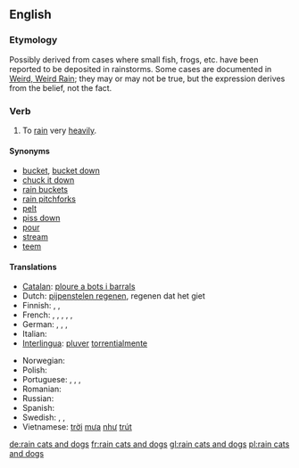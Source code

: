 ==English==

===Etymology===
Possibly derived from cases where small fish, frogs, etc. have been reported to be deposited in rainstorms. Some cases are documented in [http://paranormal.about.com/library/weekly/aa082602a.htm Weird, Weird Rain]; they may or may not be true, but the expression derives from the belief, not the fact.

===Verb===
{{en-verb|inf=to [[rain]] [[cat]]s and [[dog]]s|rains cats and dogs|raining cats and dogs|rained cats and dogs}}

# {{idiom}} To [[rain]] very [[heavily]].

====Synonyms====
*[[bucket]], [[bucket down]]
*[[chuck it down]]
*[[rain buckets]]
*[[rain pitchforks]]
*[[pelt]]
*[[piss down]] {{italbrac|coarse slang}}
*[[pour]]
*[[stream]]
*[[teem]]

====Translations====
{{trans-top|to rain very heavily}}
*[[Catalan]]: [[ploure a bots i barrals]]
*Dutch: [[pijpenstelen regenen]], regenen dat het giet
* Finnish: {{t|fi|sataa kaatamalla}}, {{t|fi|sataa ämmiä äkeet selässä}}, {{t|fi|sataa kuin Esterin saavista kaataen}}
*French: {{t-|fr|pleuvoir des cordes}}, {{t-|fr|pleuvoir à verse}}, {{t-|fr|pleuvoir des hallebardes}}, {{t|fr|pleuvoir comme vache qui pisse}}, {{t|fr|pleuvoir à boire debout}}, {{qualifier|Belgium}} {{t+|fr|dracher}}
*German: {{t+|de|Bindfäden regnen}}, {{t|de|in Strömen regnen}}, {{t|de|aus allen Kannen gießen}}, {{t|de|aus allen Kannen schütten}}
*Italian: {{t|it|piovere a catinelle}}
*[[Interlingua]]: [[pluver]] [[torrentialmente]]
{{trans-mid}}
* Norwegian: {{t|no|høljeregne}}
*Polish: {{t|pl|leje jak z cebra}}
*Portuguese: {{qualifier|Portugal}} {{t|pt|chover a cântaros}}, {{qualifier|Portugal}} {{t|pt|chover a potes}}, {{t|pt|chover torrencialmente}}, {{qualifier|Brazil}} {{t|pt|cair um toró}}
* Romanian: {{t|ro|a ploua cu găleata}}
*Russian: {{t-|ru|лить как из ведра|tr=lit’ kak iz v'edrá|sc=Cyrl}}
*Spanish: {{t-|es|llover a cántaros}}
* Swedish: {{t|sv|ösregna}}, {{t|sv|spöregna}}, {{t|sv|stå som spön i backen}}
*Vietnamese: [[trời]] [[mưa]] [[như]] [[trút]]
{{trans-bottom}}

[[de:rain cats and dogs]]
[[fr:rain cats and dogs]]
[[gl:rain cats and dogs]]
[[pl:rain cats and dogs]]